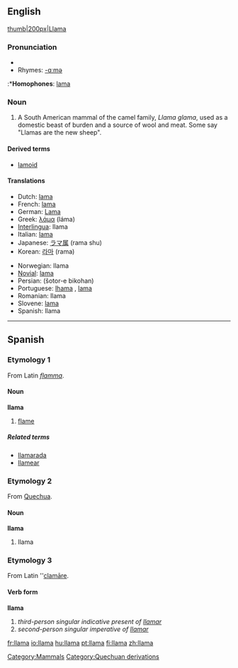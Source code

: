 ==English==

[[image:lama.jpg|thumb|200px|Llama]]

===Pronunciation===
*{{IPA|/ˈlɑ:mə/}}
*Rhymes: [[Rhymes:English:-ɑːmə|-ɑːmə]]
:*'''Homophones''': [[lama]]

===Noun===
{{en-noun}}

# {{zoology}} A South American mammal of the camel family, ''Llama glama'', used as a domestic beast of burden and a source of wool and meat. Some say "Llamas are the new sheep".

====Derived terms====
*[[lamoid]]

====Translations====
{{top}}
*Dutch: [[lama]] {{m}}
*French: [[lama]] {{m}}
*German: [[Lama]] {{n}}
*Greek: [[λάμα]] (láma)
*[[Interlingua]]: llama
*Italian: [[lama]] {{m}}
*Japanese: [[ラマ属]] (rama shu)
*Korean: [[라마]] (rama)
{{mid}}
*Norwegian: llama
*[[Novial]]: [[lama]]
*Persian: {{FAchar|[[شتر بیکوهان]]}} (šotor-e bikohan)
*Portuguese: {{italbrac|Brazil}} [[lhama]] {{f}}, {{italbrac|Portugal}} [[lama]] {{m}}
*Romanian: llama {{f}}
*Slovene: [[lama]] {{f}}
*Spanish: llama {{f}}
{{bottom}}

[[Category:Mammals]]

----

==Spanish==

===Etymology 1===
From Latin ''[[flamma]]''.

====Noun====
'''llama''' {{f}}

# [[flame]]

=====Related terms=====
*[[llamarada]]
*[[llamear]]

===Etymology 2===
From [[Quechua]].

====Noun====
'''llama''' {{f}}

# llama

===Etymology 3===
From Latin ''[[clamare|clamāre]].

====Verb form====
'''llama'''

# ''third-person singular indicative present of [[llamar]]''
# ''second-person singular imperative of [[llamar]]''

[[Category:Quechuan derivations]]

[[fr:llama]]
[[io:llama]]
[[hu:llama]]
[[pt:llama]]
[[fi:llama]]
[[zh:llama]]